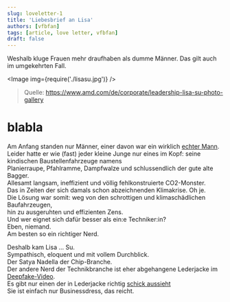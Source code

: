 ```yaml
---
slug: loveletter-1
title: 'Liebesbrief an Lisa'
authors: [vfbfan]
tags: [article, love letter, vfbfan]
draft: false
---
```



Weshalb kluge Frauen mehr draufhaben als dumme Männer. Das gilt auch im umgekehrten Fall.

<Image img={require('./lisasu.jpg')} />

> Quelle: https://www.amd.com/de/corporate/leadership-lisa-su-photo-gallery

<!--truncate-->

# blabla

Am Anfang standen nur Männer, einer davon war ein wirklich [echter Mann](https://www.computerbase.de/2010-10/real-men-still-have-fabs/).<br/>
Leider hatte er wie (fast) jeder kleine Junge nur eines im Kopf: seine kindischen Baustellenfahrzeuge namens<br/>
Planierraupe, Pfahlramme, Dampfwalze und schlussendlich der gute alte Bagger.<br/>
Allesamt langsam, ineffizient und völlig fehlkonstruierte CO2-Monster.<br/>
Das in Zeiten der sich damals schon abzeichnenden Klimakrise. Oh je.<br/>
Die Lösung war somit: weg von den schrottigen und klimaschädlichen Baufahrzeugen,<br/>
hin zu ausgeruhten und effizienten Zens.<br/>
Und wer eignet sich dafür besser als ein:e Techniker:in?<br/>
Eben, niemand.<br/>
Am besten so ein richtiger Nerd.<br/>

Deshalb kam Lisa … Su.<br/>
Sympathisch, eloquent und mit vollem Durchblick.<br/>
Der Satya Nadella der Chip-Branche.<br/>
Der andere Nerd der Technikbranche ist eher abgehangene Lederjacke im [Deepfake-Video](https://www.youtube.com/watch?v=f_V30ueEXE4).<br/>
Es gibt nur einen der in Lederjacke richtig <span class="font-green">[schick aussieht](https://www.youtube.com/watch?v=WQQmm2tvJ9A)</span><br/>
Sie ist einfach nur Businessdress, das reicht.<br/>

